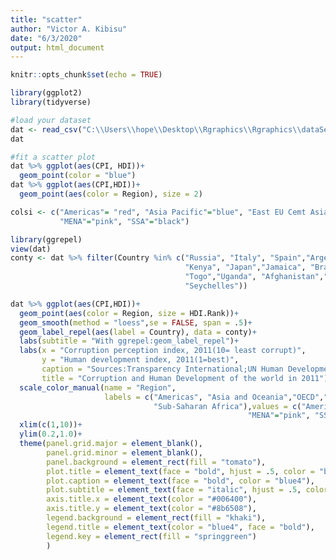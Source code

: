 ```yaml
---
title: "scatter"
author: "Victor A. Kibisu"
date: "6/3/2020"
output: html_document
---
```


```r
knitr::opts_chunk$set(echo = TRUE)
```

```r
library(ggplot2)
library(tidyverse)

#load your dataset
dat <- read_csv("C:\\Users\\hope\\Desktop\\Rgraphics\\Rgraphics\\dataSets\\EconomistData.csv")
dat

#fit a scatter plot
dat %>% ggplot(aes(CPI, HDI))+
  geom_point(color = "blue")
dat %>% ggplot(aes(CPI,HDI))+
  geom_point(aes(color = Region), size = 2)

colsi <- c("Americas"= "red", "Asia Pacific"="blue", "East EU Cemt Asia"="gold", "EU W. Europe"="green",
           "MENA"="pink", "SSA"="black")

library(ggrepel)
view(dat)
conty <- dat %>% filter(Country %in% c("Russia", "Italy", "Spain","Argentina","Rwanda","Singapore",
                                       "Kenya", "Japan","Jamaica", "Brazil", "United States",
                                       "Togo","Uganda", "Afghanistan","China","South Africa",
                                       "Seychelles"))

dat %>% ggplot(aes(CPI,HDI))+
  geom_point(aes(color = Region, size = HDI.Rank))+
  geom_smooth(method = "loess",se = FALSE, span = .5)+
  geom_label_repel(aes(label = Country), data = conty)+
  labs(subtitle = "With ggrepel:geom_label_repel")+
  labs(x = "Corruption perception index, 2011(10= least corrupt)",
       y = "Human development index, 2011(1=best)",
       caption = "Sources:Transparency International;UN Human Development Report",
       title = "Corruption and Human Development of the world in 2011")+
  scale_color_manual(name = "Region",
                     labels = c("Americas", "Asia and Oceania","OECD","Central and Eastern Europe","Middle East and North Africa",
                                "Sub-Saharan Africa"),values = c("Americas"= "red", "Asia Pacific"="blue", "East EU Cemt Asia"="gold", "EU W. Europe"="white",
                                                     "MENA"="pink", "SSA"="black") )+
  xlim(c(1,10))+
  ylim(0.2,1.0)+
  theme(panel.grid.major = element_blank(),
        panel.grid.minor = element_blank(),
        panel.background = element_rect(fill = "tomato"),
        plot.title = element_text(face = "bold", hjust = .5, color = "blue"),
        plot.caption = element_text(face = "bold", color = "blue4"),
        plot.subtitle = element_text(face = "italic", hjust = .5, color = "salmon"),
        axis.title.x = element_text(color = "#006400"),
        axis.title.y = element_text(color = "#8b6508"),
        legend.background = element_rect(fill = "khaki"),
        legend.title = element_text(color = "blue4", face = "bold"),
        legend.key = element_rect(fill = "springgreen")
        )
  
             
```

